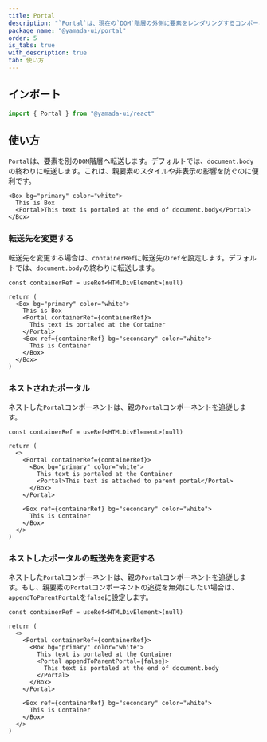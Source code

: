 ```yaml
---
title: Portal
description: "`Portal`は、現在の`DOM`階層の外側に要素をレンダリングするコンポーネントです。"
package_name: "@yamada-ui/portal"
order: 5
is_tabs: true
with_description: true
tab: 使い方
---
```


## インポート

```ts
import { Portal } from "@yamada-ui/react"
```

## 使い方

`Portal`は、要素を別の`DOM`階層へ転送します。デフォルトでは、`document.body`の終わりに転送します。これは、親要素のスタイルや非表示の影響を防ぐのに便利です。

```tsx
<Box bg="primary" color="white">
  This is Box
  <Portal>This text is portaled at the end of document.body</Portal>
</Box>
```

### 転送先を変更する

転送先を変更する場合は、`containerRef`に転送先の`ref`を設定します。デフォルトでは、`document.body`の終わりに転送します。

```tsx functional=true
const containerRef = useRef<HTMLDivElement>(null)

return (
  <Box bg="primary" color="white">
    This is Box
    <Portal containerRef={containerRef}>
      This text is portaled at the Container
    </Portal>
    <Box ref={containerRef} bg="secondary" color="white">
      This is Container
    </Box>
  </Box>
)
```

### ネストされたポータル

ネストした`Portal`コンポーネントは、親の`Portal`コンポーネントを追従します。

```tsx functional=true
const containerRef = useRef<HTMLDivElement>(null)

return (
  <>
    <Portal containerRef={containerRef}>
      <Box bg="primary" color="white">
        This text is portaled at the Container
        <Portal>This text is attached to parent portal</Portal>
      </Box>
    </Portal>

    <Box ref={containerRef} bg="secondary" color="white">
      This is Container
    </Box>
  </>
)
```

### ネストしたポータルの転送先を変更する

ネストした`Portal`コンポーネントは、親の`Portal`コンポーネントを追従します。もし、親要素の`Portal`コンポーネントの追従を無効にしたい場合は、`appendToParentPortal`を`false`に設定します。

```tsx functional=true
const containerRef = useRef<HTMLDivElement>(null)

return (
  <>
    <Portal containerRef={containerRef}>
      <Box bg="primary" color="white">
        This text is portaled at the Container
        <Portal appendToParentPortal={false}>
          This text is portaled at the end of document.body
        </Portal>
      </Box>
    </Portal>

    <Box ref={containerRef} bg="secondary" color="white">
      This is Container
    </Box>
  </>
)
```

